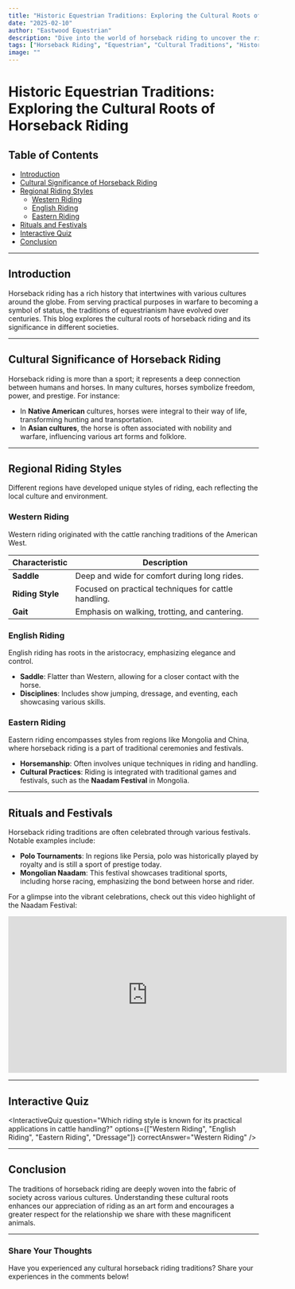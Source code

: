```yaml
---
title: "Historic Equestrian Traditions: Exploring the Cultural Roots of Horseback Riding"
date: "2025-02-10"
author: "Eastwood Equestrian"
description: "Dive into the world of horseback riding to uncover the rich cultural traditions and historical significance that have shaped equestrian practices across various societies."
tags: ["Horseback Riding", "Equestrian", "Cultural Traditions", "History"]
image: ""
---
```


# Historic Equestrian Traditions: Exploring the Cultural Roots of Horseback Riding

## Table of Contents

- [Introduction](#introduction)
- [Cultural Significance of Horseback Riding](#cultural-significance-of-horseback-riding)
- [Regional Riding Styles](#regional-riding-styles)
  - [Western Riding](#western-riding)
  - [English Riding](#english-riding)
  - [Eastern Riding](#eastern-riding)
- [Rituals and Festivals](#rituals-and-festivals)
- [Interactive Quiz](#interactive-quiz)
- [Conclusion](#conclusion)

---

## Introduction

Horseback riding has a rich history that intertwines with various cultures around the globe. From serving practical purposes in warfare to becoming a symbol of status, the traditions of equestrianism have evolved over centuries. This blog explores the cultural roots of horseback riding and its significance in different societies.

---

## Cultural Significance of Horseback Riding

Horseback riding is more than a sport; it represents a deep connection between humans and horses. In many cultures, horses symbolize freedom, power, and prestige. For instance:

- In **Native American** cultures, horses were integral to their way of life, transforming hunting and transportation.
- In **Asian cultures**, the horse is often associated with nobility and warfare, influencing various art forms and folklore.

---

## Regional Riding Styles

Different regions have developed unique styles of riding, each reflecting the local culture and environment.

### Western Riding

Western riding originated with the cattle ranching traditions of the American West.

| **Characteristic** | **Description**                                      |
| ------------------ | ---------------------------------------------------- |
| **Saddle**         | Deep and wide for comfort during long rides.         |
| **Riding Style**   | Focused on practical techniques for cattle handling. |
| **Gait**           | Emphasis on walking, trotting, and cantering.        |

### English Riding

English riding has roots in the aristocracy, emphasizing elegance and control.

- **Saddle**: Flatter than Western, allowing for a closer contact with the horse.
- **Disciplines**: Includes show jumping, dressage, and eventing, each showcasing various skills.

### Eastern Riding

Eastern riding encompasses styles from regions like Mongolia and China, where horseback riding is a part of traditional ceremonies and festivals.

- **Horsemanship**: Often involves unique techniques in riding and handling.
- **Cultural Practices**: Riding is integrated with traditional games and festivals, such as the **Naadam Festival** in Mongolia.

---

## Rituals and Festivals

Horseback riding traditions are often celebrated through various festivals. Notable examples include:

- **Polo Tournaments**: In regions like Persia, polo was historically played by royalty and is still a sport of prestige today.
- **Mongolian Naadam**: This festival showcases traditional sports, including horse racing, emphasizing the bond between horse and rider.

For a glimpse into the vibrant celebrations, check out this video highlight of the Naadam Festival:

<iframe
  width="560"
  height="315"
  src="https://www.youtube.com/embed/example"
  title="YouTube video player"
  frameborder="0"
  allow="accelerometer; autoplay; clipboard-write; encrypted-media; gyroscope; picture-in-picture"
  allowfullscreen
></iframe>

---

## Interactive Quiz

<InteractiveQuiz
  question="Which riding style is known for its practical applications in cattle handling?"
  options={["Western Riding", "English Riding", "Eastern Riding", "Dressage"]}
  correctAnswer="Western Riding"
/>

---

## Conclusion

The traditions of horseback riding are deeply woven into the fabric of society across various cultures. Understanding these cultural roots enhances our appreciation of riding as an art form and encourages a greater respect for the relationship we share with these magnificent animals.

---

### Share Your Thoughts

Have you experienced any cultural horseback riding traditions? Share your experiences in the comments below!
